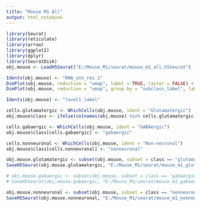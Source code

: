 ```yaml
---
title: "Mouse M1 All"
output: html_notebook
---
```


```r

library(Seurat)
library(reticulate)
library(arrow)
library(ggplot2)
library(dplyr)
library(SeuratDisk)
obj.mouse <- LoadH5Seurat("E:/Mouse_M1/seurat/mouse_m1_all.h5Seurat")

```


```r

Idents(obj.mouse) <- "RNA_snn_res.1"
DimPlot(obj.mouse, reduction = "umap", label = TRUE, raster = FALSE) + NoLegend() + xlim(-18, 18) + ylim(-18, 18) + coord_equal()
DimPlot(obj.mouse, reduction = "umap", group.by = "subclass_label", label = TRUE, raster = FALSE) + NoLegend() + xlim(-18, 18) + ylim(-18, 18) + coord_equal()

```

```r

Idents(obj.mouse) <- "level1_label"

cells.glutamatergic <- WhichCells(obj.mouse, ident = "Glutamatergic")
obj.mouse$class <- ifelse(colnames(obj.mouse) %in% cells.glutamatergic, "glutamatergic", "ambiguous")

cells.gabaergic <- WhichCells(obj.mouse, ident = "GABAergic")
obj.mouse$class[cells.gabaergic] <- "gabaergic"

cells.nonneuronal <- WhichCells(obj.mouse, ident = "Non-neuronal")
obj.mouse$class[cells.nonneuronal] <- "nonneuronal"

```


```r

obj.mouse.glutamatergic <- subset(obj.mouse, subset = class == "glutamatergic")
SaveH5Seurat(obj.mouse.glutamatergic, "E:/Mouse_M1/seurat/mouse_m1_glutamatergic.h5seurat", overwrite = TRUE, verbose = TRUE)

# obj.mouse.gabaergic <- subset(obj.mouse, subset = class == "gabaergic")
# SaveH5Seurat(obj.mouse.gabaergic, "E:/Mouse_M1/seurat/mouse_m1_gabaergic.h5seurat", overwrite = TRUE, verbose = TRUE)

obj.mouse.nonneuronal <- subset(obj.mouse, subset = class == "nonneuronal")
SaveH5Seurat(obj.mouse.nonneuronal, "E:/Mouse_M1/seurat/mouse_m1_nonneuronal.h5seurat", overwrite = TRUE, verbose = TRUE)

```


